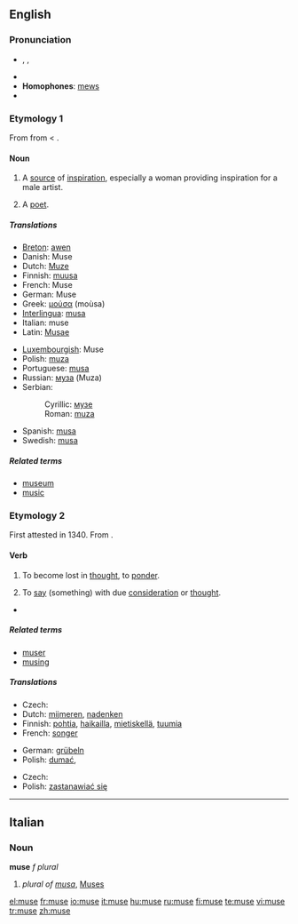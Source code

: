 {{was wotd|2008|February|27}}
{{also|Muse}}
==English==
{{wikipedia|dab=muse (disambiguation)|muse}}

===Pronunciation===
* {{enPR|myo͞oz}}, {{IPA|/mjuːz/}}, {{SAMPA|/mju:z/}}
* {{audio|en-us-muse.ogg|Audio (US)}}
* '''Homophones''': [[mews]]
* {{rhymes|uːz}}

===Etymology 1===
From {{etyl|frm}} {{term|muse|lang=frm}} from {{etyl|la}} {{term|Musa|Mūsa|lang=la}} < {{etyl|grc}} {{term|Μοῦσα|lang=grc|sc=polytonic}}.

====Noun====
{{en-noun}}

# A [[source]] of [[inspiration]], especially a woman providing inspiration for a male artist.
# {{archaic}} A [[poet]].

=====Translations=====
{{trans-top|a source of inspiration}}
* [[Breton]]: [[awen]] {{f}}
* Danish: Muse
* Dutch: [[Muze]]
* Finnish: [[muusa]]
* French: Muse
* German: Muse {{f}}
* Greek: [[μούσα]] (moùsa) {{f}}
* [[Interlingua]]: [[musa]]
* Italian: muse
* Latin: [[Musae]]
{{trans-mid}}
* [[Luxembourgish]]: Muse
* Polish: [[muza]] {{f}}
* Portuguese: [[musa]] {{f}}
* Russian: [[муза]] {{f}} (Muza)
* Serbian:
*: Cyrillic: [[музе]]
*: Roman: [[muza]]
* Spanish: [[musa]] {{f}}
* Swedish: [[musa]] {{c}}
{{trans-bottom}}

=====Related terms=====
* [[museum]]
* [[music]]

===Etymology 2===
First attested in 1340.  From {{etyl|fro}} {{term|muser|lang=fro}}.

====Verb====
{{en-verb|mus|ing}}

# {{intransitive}} To become lost in [[thought]], to [[ponder]].
# {{transitive}} To [[say]] (something) with due [[consideration]] or [[thought]].
* {{seeCites}}

=====Related terms=====
* [[muser]]
* [[musing]]

=====Translations=====
{{trans-top|to become lost in thought}}
* Czech: {{t-|cs|dumat}}
* Dutch: [[mijmeren]], [[nadenken]]
* Finnish: [[pohtia]], [[haikailla]], [[mietiskellä]], [[tuumia]]
* French: [[songer]]
{{trans-mid}}
* German: [[grübeln]]
* Polish: [[dumać]],
{{trans-bottom}}

{{trans-top|to say with due consideration}}
* Czech: {{t-|cs|dumat}}
* Polish: [[zastanawiać się]]
{{trans-mid}}
{{trans-bottom}}

----

==Italian==

===Noun===
'''muse''' ''f plural''

# ''plural of [[musa]]'', [[Muses]]

[[el:muse]]
[[fr:muse]]
[[io:muse]]
[[it:muse]]
[[hu:muse]]
[[ru:muse]]
[[fi:muse]]
[[te:muse]]
[[vi:muse]]
[[tr:muse]]
[[zh:muse]]